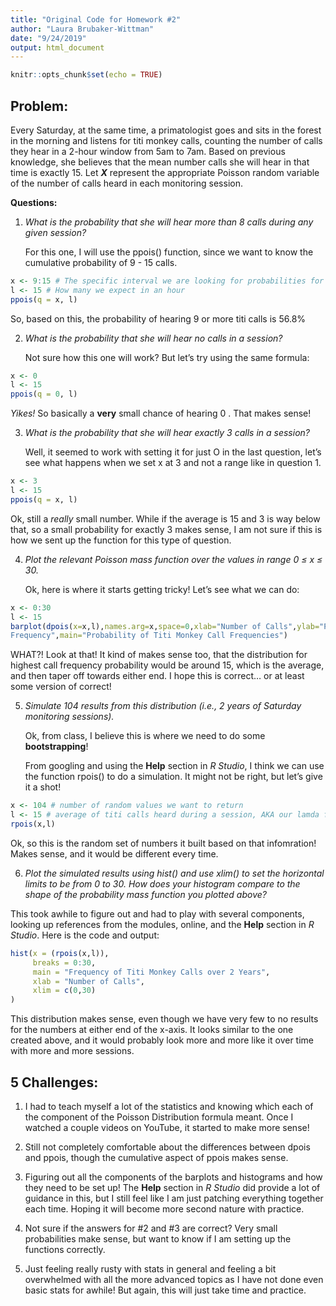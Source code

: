 ```yaml
---
title: "Original Code for Homework #2"
author: "Laura Brubaker-Wittman"
date: "9/24/2019"
output: html_document
---
```


```r
knitr::opts_chunk$set(echo = TRUE)
```

## Problem:

Every Saturday, at the same time, a primatologist goes and sits in the forest in the morning and listens for titi
monkey calls, counting the number of calls they hear in a 2-hour window from 5am to 7am. Based on previous
knowledge, she believes that the mean number calls she will hear in that time is exactly 15. Let ***X*** represent the appropriate Poisson random variable of the number of calls heard in each monitoring session.

**Questions:**

1. *What is the probability that she will hear more than 8 calls during any given session?*

    For this one, I will use the ppois() function, since we want to know the cumulative probability of 9 - 15
    calls.

```r
x <- 9:15 # The specific interval we are looking for probabilities for
l <- 15 # How many we expect in an hour
ppois(q = x, l)
```

So, based on this, the probability of hearing 9 or more titi calls is 56.8%

2. *What is the probability that she will hear no calls in a session?*

    Not sure how this one will work? But let's try using the same formula:

```r
x <- 0
l <- 15
ppois(q = 0, l)
```

*Yikes!* So basically a **very** small chance of hearing 0 . That makes sense!
    
3. *What is the probability that she will hear exactly 3 calls in a session?*

    Well, it seemed to work with setting it for just O in the last question, let's see what happens when we set x
    at 3 and not a range like in question 1.
    
```r
x <- 3
l <- 15
ppois(q = x, l)
```

Ok, still a *really* small number. While if the average is 15 and 3 is way below that, so a small probability for
exactly 3 makes sense, I am not sure if this is how we sent up the function for this type of question.

4. *Plot the relevant Poisson mass function over the values in range 0 ≤ x ≤ 30.*

    Ok, here is where it starts getting tricky! Let's see what we can do:

```r
x <- 0:30
l <- 15
barplot(dpois(x=x,l),names.arg=x,space=0,xlab="Number of Calls",ylab="Probability of Call
Frequency",main="Probability of Titi Monkey Call Frequencies")
```

WHAT?! Look at that! It kind of makes sense too, that the distribution for highest call frequency probability
would be around 15, which is the average, and then taper off towards either end. I hope this is correct... or at
least some version of correct!  

5. *Simulate 104 results from this distribution (i.e., 2 years of Saturday monitoring sessions).*

    Ok, from class, I believe this is where we need to do some **bootstrapping**!
    
    From googling and using the **Help** section in *R Studio*, I think we can use the function rpois() to do
    a simulation. It might not be right, but let's give it a shot!

```r
x <- 104 # number of random values we want to return
l <- 15 # average of titi calls heard during a session, AKA our lamda for this problem
rpois(x,l)
```

Ok, so this is the random set of numbers it built based on that infomration! Makes sense, and it would be
different every time.    

6. *Plot the simulated results using hist() and use xlim() to set the horizontal limits to be from 0 to 30. How
does your histogram compare to the shape of the probability mass function you plotted above?*

This took awhile to figure out and had to play with several components, looking up references from the modules,
online, and the **Help** section in *R Studio*. Here is the code and output:
    
```r
hist(x = (rpois(x,l)), 
     breaks = 0:30, 
     main = "Frequency of Titi Monkey Calls over 2 Years",
     xlab = "Number of Calls",
     xlim = c(0,30)
)
```
 
This distribution makes sense, even though we have very few to no results for the numbers at either end of the
x-axis. It looks similar to the one created above, and it would probably look more and more like it over time
with more and more sessions. 

## 5 Challenges:

1. I had to teach myself a lot of the statistics and knowing which each of the component of the Poisson
Distribution formula meant. Once I watched a couple videos on YouTube, it started to make more sense!

2. Still not completely comfortable about the differences between dpois and ppois, though the cumulative aspect
of ppois makes sense. 

3. Figuring out all the components of the barplots and histograms and how they need to be set up! The **Help**
section in *R Studio* did provide a lot of guidance in this, but I still feel like I am just patching everything
together each time. Hoping it will become more second nature with practice.

4. Not sure if the answers for #2 and #3 are correct? Very small probabilities make sense, but want to know if I
am setting up the functions correctly.

5. Just feeling really rusty with stats in general and feeling a bit overwhelmed with all the more advanced
topics as I have not done even basic stats for awhile! But again, this will just take time and practice.
    
